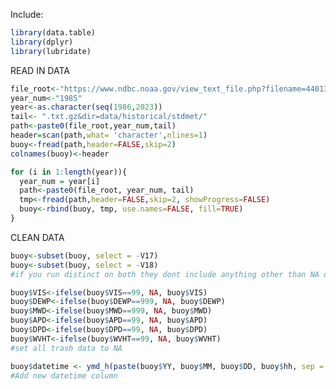 Include:
```r
library(data.table)
library(dplyr)
library(lubridate)
```




READ IN DATA
```r
file_root<-"https://www.ndbc.noaa.gov/view_text_file.php?filename=44013h"
year_num<-"1985"
year<-as.character(seq(1986,2023))
tail<- ".txt.gz&dir=data/historical/stdmet/"
path<-paste0(file_root,year_num,tail)
header=scan(path,what= 'character',nlines=1)
buoy<-fread(path,header=FALSE,skip=2)
colnames(buoy)<-header

for (i in 1:length(year)){
  year_num = year[i]
  path<-paste0(file_root, year_num, tail)
  tmp<-fread(path,header=FALSE,skip=2, showProgress=FALSE)
  buoy<-rbind(buoy, tmp, use.names=FALSE, fill=TRUE)
}
```

CLEAN DATA
```r
buoy<-subset(buoy, select = -V17)
buoy<-subset(buoy, select = -V18)
#if you run distinct on both they dont include anything other than NA or 99

buoy$VIS<-ifelse(buoy$VIS==99, NA, buoy$VIS)
buoy$DEWP<-ifelse(buoy$DEWP==999, NA, buoy$DEWP)
buoy$MWD<-ifelse(buoy$MWD==999, NA, buoy$MWD)
buoy$APD<-ifelse(buoy$APD==99, NA, buoy$APD)
buoy$DPD<-ifelse(buoy$DPD==99, NA, buoy$DPD)
buoy$WVHT<-ifelse(buoy$WVHT==99, NA, buoy$WVHT)
#set all trash data to NA

buoy$datetime <- ymd_h(paste(buoy$YY, buoy$MM, buoy$DD, buoy$hh, sep = "-"))
#Add new datetime column
```





















